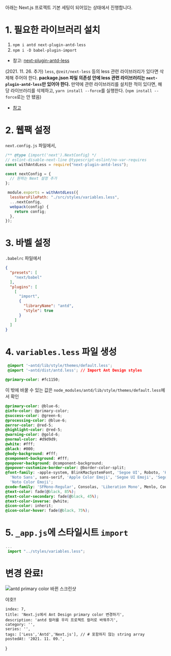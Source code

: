 
아래는 Next.js 프로젝트 기본 세팅이 되어있는 상태에서 진행합니다.
# 1. 필요한 라이브러리 설치

1. `npm i antd next-plugin-antd-less`
2. `npm i -D babel-plugin-import`


- 참고: [next-plugin-antd-less](https://www.npmjs.com/package/next-plugin-antd-less)


(2021. 11. 26. 추가)
`less`, `@zeit/next-less` 등의 less 관련 라이브러리가 있다면 삭제해 주어야 한다. **package.json 파일 의존성 안에 less 관련 라이브러리는 `next-plugin-antd-less`만 있어야 한다.**
만약에 관련 라이브러리를 설치한 적이 있다면, 해당 라이브러리를 삭제하고, `yarn install --force`를 실행한다. (`npm install --force`로는 안 됐음)

- [참고](https://github.com/SolidZORO/next-plugin-antd-less/issues/52#issuecomment-834030062)

# 2. 웹팩 설정

`next.config.js` 파일에서,

```js
/** @type {import('next').NextConfig} */
// eslint-disable-next-line @typescript-eslint/no-var-requires
const withAntdLess = require("next-plugin-antd-less");

const nextConfig = {
  // 원하는 Next 설정 추가
};

 module.exports = withAntdLess({
  lessVarsFilePath: "./src/styles/variables.less",
  ...nextConfig,
  webpack(config) {
    return config;
  },
});
```

# 3. 바벨 설정

`.babelrc` 파일에서
```JSON
{
  "presets": [
    "next/babel"
  ],
  "plugins": [
    [
      "import",
      {
        "libraryName": "antd",
        "style": true
      }
    ]
  ]
}
```

# 4. `variables.less` 파일 생성

```css
 @import '~antd/lib/style/themes/default.less';
 @import '~antd/dist/antd.less'; // Import Ant Design styles

@primary-color: #fc1150;
```

이 밖에 바꿀 수 있는 값은 `node_modules/antd/lib/style/themes/default.less`에서 확인
```css
@primary-color: @blue-6;
@info-color: @primary-color;
@success-color: @green-6;
@processing-color: @blue-6;
@error-color: @red-5;
@highlight-color: @red-5;
@warning-color: @gold-6;
@normal-color: #d9d9d9;
@white: #fff;
@black: #000;
@body-background: #fff;
@component-background: #fff;
@popover-background: @component-background;
@popover-customize-border-color: @border-color-split;
@font-family: -apple-system, BlinkMacSystemFont, 'Segoe UI', Roboto, 'Helvetica Neue', Arial,
  'Noto Sans', sans-serif, 'Apple Color Emoji', 'Segoe UI Emoji', 'Segoe UI Symbol',
  'Noto Color Emoji';
@code-family: 'SFMono-Regular', Consolas, 'Liberation Mono', Menlo, Courier, monospace;
@text-color: fade(@black, 85%);
@text-color-secondary: fade(@black, 45%);
@text-color-inverse: @white;
@icon-color: inherit;
@icon-color-hover: fade(@black, 75%);
```

# 5. `_app.js`에 스타일시트 `import`

```js
...
 import "../styles/variables.less";
```

# 변경 완료!

![antd primary color 바뀐 스크린샷](https://images.velog.io/images/ooooorobo/post/f20087b4-39d9-4a9d-9f50-bc92b8020dc6/%E1%84%89%E1%85%B3%E1%84%8F%E1%85%B3%E1%84%85%E1%85%B5%E1%86%AB%E1%84%89%E1%85%A3%E1%86%BA%202021-11-09%20%E1%84%8B%E1%85%A9%E1%84%92%E1%85%AE%2010.51.56.png)

야호!!

    index: 7,
    title: 'Next.js에서 Ant Design primary color 변경하기',
    description: 'antd 컬러를 우리 프로젝트 컬러로 바꿔주기',
    category: '',
    series: '',
    tags: ['Less','Antd','Next.js'], // # 포함하지 않는 string array
    postedAt: '2021. 11. 09.',
}
